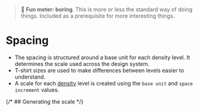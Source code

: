 
<Meta title="Foundations/Spacing" />

> 🥱 **Fun meter: boring**. This is more or less the standard way of doing things. Included as a prerequisite for more interesting things.


# Spacing

- The spacing is structured around a base unit for each density level. It determines the scale used across the design system.
- T-shirt sizes are used to make differences between levels easier to understand.
- A scale for each [density](../?path=/docs/foundations-density--docs) level is created using the ```base unit``` and ```space increment``` values.

{/* ## Generating the scale */}

